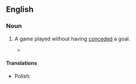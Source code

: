==English==

===Noun===
{{en-noun|head=[[clean]] [[sheet]]}}

# {{soccer}} A game played without having [[conceded]] a goal.
#* {{quote-news
|year=2011
|date=February 6
|author=Alistair Magowan 
|title=West Ham   0 - 1   Birmingham
|work=BBC
|url=http://news.bbc.co.uk/sport2/hi/football/eng_prem/9385585.stm
|page=
|passage=Birmingham had their defence to thank for a '''clean sheet''', although they were lucky to escape when Manuel da Costa shot off-target and then headed wide.}}

====Translations====
{{trans-top|game played without having conceded a goal}}
* Polish: {{t-|pl|czyste konto|m}}
{{trans-mid}}
{{trans-bottom}}